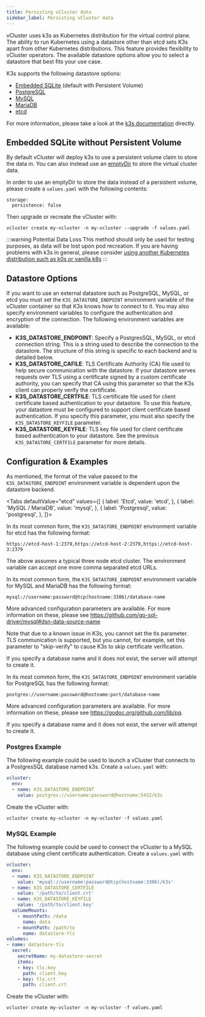 ```yaml
---
title: Persisting vCluster data
sidebar_label: Persisting vCluster data
---
```



vCluster uses k3s as Kubernetes distribution for the virtual control plane. The ability to run Kubernetes using a datastore other than etcd sets K3s apart from other Kubernetes distributions. This feature provides flexibility to vCluster operators. The available datastore options allow you to select a datastore that best fits your use case.

K3s supports the following datastore options:
* [Embedded SQLite](https://www.sqlite.org/index.html) (default with Persistent Volume)
* [PostgreSQL](https://www.postgresql.org/)
* [MySQL](https://www.mysql.com/)
* [MariaDB](https://mariadb.org/)
* [etcd](https://etcd.io/)

For more information, please take a look at the [k3s documentation](https://rancher.com/docs/k3s/latest/en/installation/datastore/) directly.

## Embedded SQLite without Persistent Volume

By default vCluster will deploy k3s to use a persistent volume claim to store the data in. You can also instead use an [emptyDir](https://kubernetes.io/docs/concepts/storage/volumes/#emptydir) to store the virtual cluster data. 

In order to use an emptyDir to store the data instead of a persistent volume, please create a `values.yaml` with the following contents:

```
storage:
  persistence: false
```

Then upgrade or recreate the vCluster with:

```
vcluster create my-vcluster -n my-vcluster --upgrade -f values.yaml
```

:::warning Potential Data Loss 
This method should only be used for testing purposes, as data will be lost upon pod recreation. If you are having problems with k3s in general, please consider [using another Kubernetes distribution such as k0s or vanilla k8s](./supported-distros.mdx)
:::

## Datastore Options

If you want to use an external datastore such as PostgreSQL, MySQL, or etcd you must set the `K3S_DATASTORE_ENDPOINT` environment variable of the vCluster container so that K3s knows how to connect to it. You may also specify environment variables to configure the authentication and encryption of the connection. The following environment variables are available:

* **K3S_DATASTORE_ENDPOINT**: Specify a PostgresSQL, MySQL, or etcd connection string. This is a string used to describe the connection to the datastore. The structure of this string is specific to each backend and is detailed below.
* **K3S_DATASTORE_CAFILE**: TLS Certificate Authority (CA) file used to help secure communication with the datastore. If your datastore serves requests over TLS using a certificate signed by a custom certificate authority, you can specify that CA using this parameter so that the K3s client can properly verify the certificate.
* **K3S_DATASTORE_CERTFILE**: TLS certificate file used for client certificate based authentication to your datastore. To use this feature, your datastore must be configured to support client certificate based authentication. If you specify this parameter, you must also specify the `K3S_DATASTORE_KEYFILE` parameter.
* **K3S_DATASTORE_KEYFILE**: TLS key file used for client certificate based authentication to your datastore. See the previous `K3S_DATASTORE_CERTFILE` parameter for more details.

## Configuration & Examples

As mentioned, the format of the value passed to the `K3S_DATASTORE_ENDPOINT` environment variable is dependent upon the datastore backend.

<Tabs
    defaultValue="etcd"
    values={[
        { label: 'Etcd', value: 'etcd', },
        { label: 'MySQL / MariaDB', value: 'mysql', },
        { label: 'Postgresql', value: 'postgresql', },
    ]}>
<TabItem value="etcd">

In its most common form, the `K3S_DATASTORE_ENDPOINT` environment variable for etcd has the following format:

```
https://etcd-host-1:2379,https://etcd-host-2:2379,https://etcd-host-3:2379 
```

The above assumes a typical three node etcd cluster. The environment variable can accept one more comma separated etcd URLs.

</TabItem>
<TabItem value="mysql">

In its most common form, the `K3S_DATASTORE_ENDPOINT` environment variable for MySQL and MariaDB has the following format:

```
mysql://username:password@tcp(hostname:3306)/database-name
```
More advanced configuration parameters are available. For more information on these, please see https://github.com/go-sql-driver/mysql#dsn-data-source-name

Note that due to a known issue in K3s, you cannot set the tls parameter. TLS communication is supported, but you cannot, for example, set this parameter to "skip-verify" to cause K3s to skip certificate verification.

If you specify a database name and it does not exist, the server will attempt to create it.

</TabItem>
<TabItem value="postgresql">

In its most common form, the `K3S_DATASTORE_ENDPOINT` environment variable for PostgreSQL has the following format:

```
postgres://username:password@hostname:port/database-name
```

More advanced configuration parameters are available. For more information on these, please see https://godoc.org/github.com/lib/pq.

If you specify a database name and it does not exist, the server will attempt to create it.

</TabItem>
</Tabs>

### Postgres Example

The following example could be used to launch a vCluster that connects to a PostgresSQL database named k3s. Create a `values.yaml` with:

```yaml
vcluster:
  env:
  - name: K3S_DATASTORE_ENDPOINT
    value: postgres://username:password@hostname:5432/k3s
```

Create the vCluster with:
```
vcluster create my-vcluster -n my-vcluster -f values.yaml
```

### MySQL Example

The following example could be used to connect the vCluster to a MySQL database using client certificate authentication. Create a `values.yaml` with:

```yaml
vcluster:
  env:
  - name: K3S_DATASTORE_ENDPOINT
    value: 'mysql://username:password@tcp(hostname:3306)/k3s'
  - name: K3S_DATASTORE_CERTFILE
    value: '/path/to/client.crt' 
  - name: K3S_DATASTORE_KEYFILE
    value: '/path/to/client.key' 
  volumeMounts:
    - mountPath: /data
      name: data
    - mountPath: /path/to
      name: datastore-tls
volumes:
- name: datastore-tls
  secret:
    secretName: my-datastore-secret
    items:
    - key: tls.key
      path: client.key
    - key: tls.crt
      path: client.crt
```

Create the vCluster with:
```
vcluster create my-vcluster -n my-vcluster -f values.yaml
```
